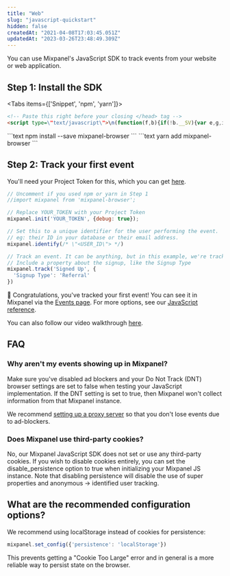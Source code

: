 ```yaml
---
title: "Web"
slug: "javascript-quickstart"
hidden: false
createdAt: "2021-04-08T17:03:45.051Z"
updatedAt: "2023-03-26T23:48:49.309Z"
---
```


You can use Mixpanel's JavaScript SDK to track events from your website or web application.

## Step 1: Install the SDK
<Tabs items={['Snippet', 'npm', 'yarn']}>
  <Tab>
```html
<!-- Paste this right before your closing </head> tag -->
<script type=\"text/javascript\">\n(function(f,b){if(!b.__SV){var e,g,i,h;window.mixpanel=b;b._i=[];b.init=function(e,f,c){function g(a,d){var b=d.split(\".\");2==b.length&&(a=a[b[0]],d=b[1]);a[d]=function(){a.push([d].concat(Array.prototype.slice.call(arguments,0)))}}var a=b;\"undefined\"!==typeof c?a=b[c]=[]:c=\"mixpanel\";a.people=a.people||[];a.toString=function(a){var d=\"mixpanel\";\"mixpanel\"!==c&&(d+=\".\"+c);a||(d+=\" (stub)\");return d};a.people.toString=function(){return a.toString(1)+\".people (stub)\"};i=\"disable time_event track track_pageview track_links track_forms track_with_groups add_group set_group remove_group register register_once alias unregister identify name_tag set_config reset opt_in_tracking opt_out_tracking has_opted_in_tracking has_opted_out_tracking clear_opt_in_out_tracking start_batch_senders people.set people.set_once people.unset people.increment people.append people.union people.track_charge people.clear_charges people.delete_user people.remove\".split(\" \");\nfor(h=0;h<i.length;h++)g(a,i[h]);var j=\"set set_once union unset remove delete\".split(\" \");a.get_group=function(){function b(c){d[c]=function(){call2_args=arguments;call2=[c].concat(Array.prototype.slice.call(call2_args,0));a.push([e,call2])}}for(var d={},e=[\"get_group\"].concat(Array.prototype.slice.call(arguments,0)),c=0;c<j.length;c++)b(j[c]);return d};b._i.push([e,f,c])};b.__SV=1.2;e=f.createElement(\"script\");e.type=\"text/javascript\";e.async=!0;e.src=\"undefined\"!==typeof MIXPANEL_CUSTOM_LIB_URL?\nMIXPANEL_CUSTOM_LIB_URL:\"file:\"===f.location.protocol&&\"//cdn.mxpnl.com/libs/mixpanel-2-latest.min.js\".match(/^\\/\\//)?\"https://cdn.mxpnl.com/libs/mixpanel-2-latest.min.js\":\"//cdn.mxpnl.com/libs/mixpanel-2-latest.min.js\";g=f.getElementsByTagName(\"script\")[0];g.parentNode.insertBefore(e,g)}})(document,window.mixpanel||[]);\n</script>
```
</Tab>
<Tab>
```text
npm install --save mixpanel-browser
```
</Tab>
<Tab>
```text
yarn add mixpanel-browser
```
</Tab>
</Tabs>

## Step 2: Track your first event

You'll need your Project Token for this, which you can get [here](https://mixpanel.com/settings/project).
```javascript
// Uncomment if you used npm or yarn in Step 1
//import mixpanel from 'mixpanel-browser';

// Replace YOUR_TOKEN with your Project Token
mixpanel.init('YOUR_TOKEN', {debug: true});

// Set this to a unique identifier for the user performing the event.
// eg: their ID in your database or their email address.
mixpanel.identify(/* \"<USER_ID\"> */)

// Track an event. It can be anything, but in this example, we're tracking a Signed Up event.
// Include a property about the signup, like the Signup Type
mixpanel.track('Signed Up', {
  'Signup Type': 'Referral'
})
```

🎉 Congratulations, you've tracked your first event! You can see it in Mixpanel via the [Events page](mixpanel.com/report/events). For more options, see our [JavaScript reference](/tracking/advanced/javascript).
        
        
You can also follow our video walkthrough [here](https://www.loom.com/embed/fbba03274dc441b49b578e8a734b1d99).


## FAQ

### Why aren't my events showing up in Mixpanel?
Make sure you've disabled ad blockers and your Do Not Track (DNT) browser settings are set to false when testing your JavaScript implementation. If the DNT setting is set to true, then Mixpanel won't collect information from that Mixpanel instance.

We recommend [setting up a proxy server](/tracking/how-tos/tracking-via-proxy#how-to-set-up-a-proxy) so that you don't lose events due to ad-blockers.
        
### Does Mixpanel use third-party cookies?
No, our Mixpanel JavaScript SDK does not set or use any third-party cookies. If you wish to disable cookies entirely, you can set the disable_persistence option to true when initializing your Mixpanel JS instance. Note that disabling persistence will disable the use of super properties and anonymous -> identified user tracking.

## What are the recommended configuration options?
We recommend using localStorage instead of cookies for persistence:

```javascript
mixpanel.set_config({'persistence': 'localStorage'})
```

This prevents getting a "Cookie Too Large" error and in general is a more reliable way to persist state on the browser.
